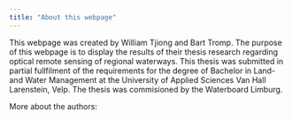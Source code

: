 ```yaml
---
title: "About this webpage"
---
```


This webpage was created by William Tjiong and Bart Tromp. The purpose of this webpage is to display the results of their thesis research regarding optical remote sensing of regional waterways. This thesis was submitted in partial fullfilment of the requirements for the degree of Bachelor in Land- and Water Management at the University of Applied Sciences Van Hall Larenstein, Velp. The thesis was commisioned by the Waterboard Limburg.

More about the authors: 



